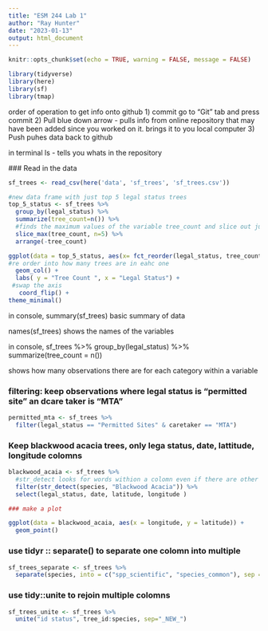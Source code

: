 ```yaml
---
title: "ESM 244 Lab 1"
author: "Ray Hunter"
date: "2023-01-13"
output: html_document
---
```


```r
knitr::opts_chunk$set(echo = TRUE, warning = FALSE, message = FALSE)

library(tidyverse)
library(here)
library(sf)
library(tmap)
```

order of operation to get info onto github
1) commit 
  go to "Git" tab and press commit
2) Pull
  blue down arrow - pulls info from online repository that may have been added since you worked on it. brings it to you local computer
3) Push
  puhes data back to github 
  
  
  in terminal 
  ls - tells you whats in the repository 
  
  
  
  
  
  ### Read in the data
```r
sf_trees <- read_csv(here('data', 'sf_trees', 'sf_trees.csv'))

#new data frame with just top 5 legal status trees 
top_5_status <- sf_trees %>% 
  group_by(legal_status) %>%
  summarize(tree_count=n()) %>%
  #finds the maximum values of the variable tree_count and slice out just the top 5
  slice_max(tree_count, n=5) %>%
  arrange(-tree_count)

ggplot(data = top_5_status, aes(x= fct_reorder(legal_status, tree_count), y = tree_count)) + 
#re order into how many trees are in eahc one 
  geom_col() +
  labs( y = "Tree Count ", x = "Legal Status") + 
 #swap the axis 
   coord_flip() +
theme_minimal()
```
  
in console, summary(sf_trees) 
basic summary of data

names(sf_trees)
shows the names of the variables

in console, 
sf_trees %>% group_by(legal_status) %>% summarize(tree_count = n())

shows how many observations there are for each category within a variable 
  
  
### filtering: keep observations where legal status is "permitted site" an dcare taker is "MTA"
```r
permitted_mta <- sf_trees %>% 
  filter(legal_status == "Permitted Sites" & caretaker == "MTA")
```


### Keep blackwood acacia trees, only lega status, date, lattitude, longitude colomns
```r
blackwood_acaia <- sf_trees %>%
  #str_detect looks for words withion a colomn even if there are other words
  filter(str_detect(species, "Blackwood Acacia")) %>%
  select(legal_status, date, latitude, longitude )

### make a plot 

ggplot(data = blackwood_acaia, aes(x = longitude, y = latitude)) +
  geom_point()
```

### use tidyr :: separate() to separate one colomn into multiple 
```r
sf_trees_separate <- sf_trees %>%
  separate(species, into = c("spp_scientific", "species_common"), sep = ' :: ')
```

### use tidy::unite to rejoin multiple colomns 
```r
sf_trees_unite <- sf_trees %>%
  unite("id status", tree_id:species, sep="_NEW_")
```


  
  
  
  
  
  
  
  
  
  
  
  
